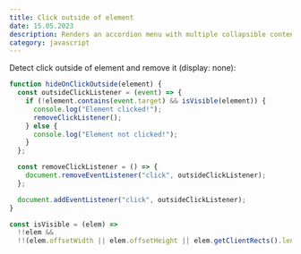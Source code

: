 ```yaml
---
title: Click outside of element
date: 15.05.2023
description: Renders an accordion menu with multiple collapsible content elements.
category: javascript
---
```


Detect click outside of element and remove it (display: none):

```js
function hideOnClickOutside(element) {
  const outsideClickListener = (event) => {
    if (!element.contains(event.target) && isVisible(element)) {
      console.log("Element clicked!");
      removeClickListener();
    } else {
      console.log("Element not clicked!");
    }
  };

  const removeClickListener = () => {
    document.removeEventListener("click", outsideClickListener);
  };

  document.addEventListener("click", outsideClickListener);
}

const isVisible = (elem) =>
  !!elem &&
  !!(elem.offsetWidth || elem.offsetHeight || elem.getClientRects().length);
```
